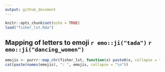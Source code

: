 ```yaml
---
output: github_document
---
```


```r
knitr::opts_chunk$set(echo = TRUE)
load("fisher_lst.Rda")
```

## Mapping of letters to emoji `r emo::ji("tada")` `r emo::ji("dancing_women")`

```r
emojis <- purrr::map_chr(fisher_lst, function(x) paste0(x, collapse = ""))
cat(paste(names(emojis), ": ", emojis, collapse = "\n"))
```


